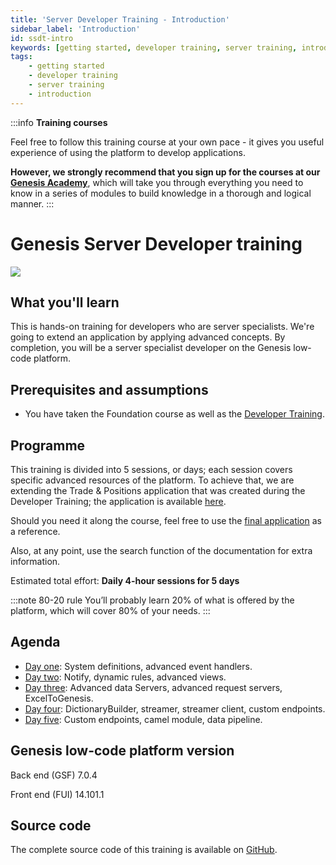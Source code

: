 ```yaml
---
title: 'Server Developer Training - Introduction'
sidebar_label: 'Introduction'
id: ssdt-intro
keywords: [getting started, developer training, server training, introduction]
tags:
    - getting started
    - developer training
    - server training
    - introduction
---
```


:::info
**Training courses**

Feel free to follow this training course at your own pace - it gives you useful experience of using the platform to develop applications.

**However, we strongly recommend that you sign up for the courses at our [Genesis Academy](https://genesis-academy.workramp.io/)**, which will take you through everything you need to know in a series of modules to build knowledge in a thorough and logical manner.
:::

# Genesis Server Developer training
![](/img/dev-training-book-cover.png)

## What you'll learn​

This is hands-on training for developers who are server specialists. We're going to extend an application by applying advanced concepts. By completion, you will be a server specialist developer on the Genesis low-code platform.

## Prerequisites and assumptions

- You have taken the Foundation course as well as the [Developer Training](../../../getting-started/developer-training/training-intro/).


## Programme

This training is divided into 5 sessions, or days; each session covers specific advanced resources of the platform. To achieve that, we are extending the  Trade & Positions application that was created during the Developer Training; the application is available [here](https://github.com/genesiscommunitysuccess/devtraining-alpha).

Should you need it along the course, feel free to use the [final application](https://github.com/genesiscommunitysuccess/servertraining-alpha) as a reference.

Also, at any point, use the search function of the documentation for extra information.

Estimated total effort: <b>Daily 4-hour sessions for 5 days</b>

:::note 80-20 rule
You’ll probably learn 20% of what is offered ​by the platform​, which will cover 80% of your needs.
:::

## Agenda

- [Day one](../../../getting-started/server_training/01_ssdt-day1/): System definitions, advanced event handlers.
- [Day two](../../../getting-started/server_training/01_ssdt-day2/): Notify, dynamic rules, advanced views.
- [Day three](../../../getting-started/server_training/03_ssdt-day3/): Advanced data Servers, advanced request servers, ExcelToGenesis.
- [Day four](../../../getting-started/server_training/04_ssdt-day4/): DictionaryBuilder, streamer, streamer client, custom endpoints.
- [Day five](../../../getting-started/server_training/05_ssdt-day5/): Custom endpoints, camel module, data pipeline​.

## Genesis low-code platform version
Back end (GSF) 7.0.4

Front end (FUI) 14.101.1

## Source code
The complete source code of this training is available on [GitHub](https://github.com/genesiscommunitysuccess/servertraining-alpha).